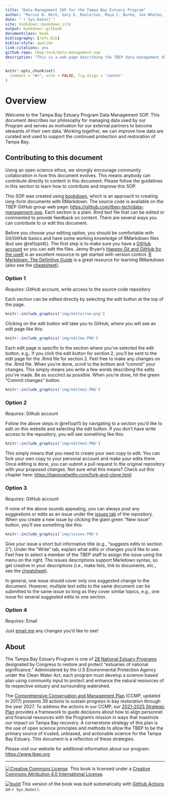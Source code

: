 ```yaml
--- 
title: "Data Management SOP for the Tampa Bay Estuary Program"
author: "Marcus W. Beck, Gary E. Raulerson, Maya C. Burke, Joe Whalen, Sheila Scolaro, Ed T. Sherwood"
date: "`r Sys.Date()`"
site: bookdown::bookdown_site
output: bookdown::gitbook
documentclass: book
bibliography: [refs.bib]
biblio-style: apalike
link-citations: yes
github-repo: tbep-tech/data-management-sop
description: "This is a web page describing the TBEP data management SOP"
---
```


```r
knitr::opts_chunk$set(
  comment = "#>", echo = FALSE, fig.align = 'center'
)
```

# Overview {#overview}

Welcome to the Tampa Bay Estuary Program Data Management SOP. This document describes our philosophy for managing data used by our Program and serves as motivation for our external partners to become stewards of their own data. Working together, we can improve how data are curated and used to support the continued protection and restoration of Tampa Bay.

## Contributing to this document {#contrib}

Using an open science ethos, we strongly encourage community collaboration in how this document evolves. This means anybody can contribute directly to content in this document.  Please follow the guidelines in this section to learn how to contribute and improve this SOP. 

This SOP was created using [bookdown](https://bookdown.org/), which is an approach to creating long-form documents with RMarkdown. The source code is available on the TBEP GitHub group web page: <https://github.com/tbep-tech/data-management-sop>. Each section is a plain .Rmd text file that can be edited or commented to  provide feedback on content.  There are several ways you can contribute to or edit this document.

Before you choose your editing option, you should be comfortable with Git/GitHub basics and have some working knowledge of RMarkdown files (but see \@ref(opt4)). The first step is to make sure you have a [GitHub account](https://github.com/join) so you can edit the files.  Jenny Bryan's [Happpy Git and GitHub for the useR](https://happygitwithr.com/) is an excellent resource to get started with version control.  [R Markdown: The Definitive Guide](https://bookdown.org/yihui/rmarkdown/) is a great resource for learning RMarkdown (also see the [cheatsheet](https://rstudio.com/wp-content/uploads/2015/03/rmarkdown-reference.pdf)).

### Option 1 {#opt1}

*Requires*: GitHub account, write access to the source code repository

Each section can be edited directly by selecting the edit button at the top of the page. 

```r
knitr::include_graphics('img/editarrow.png')
```

Clicking on the edit button will take you to GitHub, where you will see an edit page like this:

```r
knitr::include_graphics('img/editme.PNG')
```

Each edit page is specific to the section where you've selected the edit button, e.g., if you click the edit button for section 2, you'll be sent to the edit page for the .Rmd file for section 2.  Feel free to make any changes on the .Rmd file.  When you're done, scroll to the bottom and "commit" your changes.  This simply means you write a few words describing the edits you've made.  Be as succinct as possible. When you're done, hit the green "Commit changes" button.  

```r
knitr::include_graphics('img/editme2.PNG')
```

### Option 2 {#opt2}

*Requires*: Github account

Follow the above steps in \@ref(opt1) by navigating to a section you'd like to edit on this website and selecting the edit button. If you don't have write access to the repository, you will see something like this: 

```r
knitr::include_graphics('img/editme3.PNG')
```

This simply means that you need to create your own copy to edit.  You can fork your own copy to your personal account and make your edits there. Once editing is done, you can submit a pull request to the original repository with your proposed changes.  Not sure what this means? Check out this chapter here: [https://happygitwithr.com/fork-and-clone.html](https://happygitwithr.com/fork-and-clone.html)

### Option 3 {#opt3}

*Requires*: GitHub account

If none of the above sounds appealing, you can always post any suggestions or edits as an issue under the [issues tab](https://github.com/tbep-tech/data-management-sop/issues) of the repository.  When you create a new issue by clicking the giant green "New issue" button, you'll see something like this: 

```r
knitr::include_graphics('img/issues.PNG')
```

Give your issue a short but informative title (e.g., "suggests edits to section 2").  Under the "Write" tab, explain what edits or changes you'd like to see.  Feel free to select a member of the TBEP staff to assign the issue using the menu on the right.  The issues descriptions support Markdown syntax, so get creative in your descriptions (i.e., make lists, link to documents, etc., see the [cheatsheet](https://rstudio.com/wp-content/uploads/2015/03/rmarkdown-reference.pdf)).

In general, one issue should cover only one suggested change to the document.  However, multiple text edits to the same document can be submitted to the same issue so long as they cover similar topics, e.g., one issue for several suggested edits to one section.  

### Option 4 {#opt4}

*Requires*: Email

Just [email me](mailto:mbeck@tbep.org) any changes you'd like to see! 

## About

The Tampa Bay Estuary Program is one of [28 National Estuary Programs](http://nationalestuaries.org/) designated by Congress to restore and protect "estuaries of national significance." Administered by the U.S Environmental Protection Agency under the Clean Water Act, each program must develop a science-based plan using community input to protect and enhance the natural resources of its respective estuary and surrounding watershed.  

The [Comprehensive Conservation and Management Plan](http://ccmp.tbep.org/) (CCMP, updated in 2017) presents 39 actions to sustain progress in bay restoration through the year 2027.  To address the actions in our CCMP, our [2021-2025 Strategic Plan](https://drive.google.com/file/d/11xohuoaHDxNHRqgXoOHdI37FpWvac_rn/view) provides a framework to guide decisions about how to align personnel and financial resources with the Program’s mission in ways that maximize our impact on Tampa Bay recovery.  A cornerstone strategy of this plan is the use of open science principles and methods to allow the TBEP to be the primary source of trusted, unbiased, and actionable science for the Tampa Bay Estuary.  This document is a reflection of these strategies. 

Please visit our website for additional information about our program: <https://www.tbep.org>

----------

<a rel='license' href='http://creativecommons.org/licenses/by/4.0/'><img alt='Creative Commons License' style='border-width:0' src='https://i.creativecommons.org/l/by/4.0/88x31.png' /></a>&nbsp;&nbsp;This book is licensed under a <a rel='license' href='http://creativecommons.org/licenses/by/4.0/'>Creative Commons Attribution 4.0 International License</a>.

[![build](https://github.com/tbep-tech/data-management-sop/workflows/build/badge.svg)](https://github.com/tbep-tech/data-management-sop/actions) This version of the book was built automatically with [GitHub Actions](https://github.com/tbep-tech/data-management-sop/actions) on `r Sys.Date()`.
